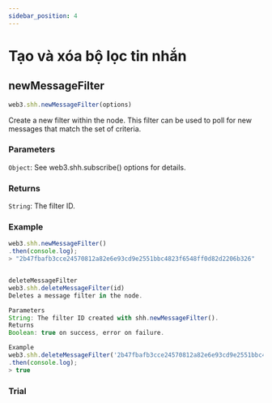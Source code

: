 ```yaml
---
sidebar_position: 4
---
```


# Tạo và xóa bộ lọc tin nhắn
## newMessageFilter
```javascript
web3.shh.newMessageFilter(options)
```
Create a new filter within the node. This filter can be used to poll for new messages that match the set of criteria.

### Parameters
`Object`: See web3.shh.subscribe() options for details.
### Returns
`String`: The filter ID.

### Example
```javascript
web3.shh.newMessageFilter()
.then(console.log);
> "2b47fbafb3cce24570812a82e6e93cd9e2551bbc4823f6548ff0d82d2206b326"


deleteMessageFilter
web3.shh.deleteMessageFilter(id)
Deletes a message filter in the node.

Parameters
String: The filter ID created with shh.newMessageFilter().
Returns
Boolean: true on success, error on failure.

Example
web3.shh.deleteMessageFilter('2b47fbafb3cce24570812a82e6e93cd9e2551bbc4823f6548ff0d82d2206b326')
.then(console.log);
> true
```
### Trial
<MessageFilter/>